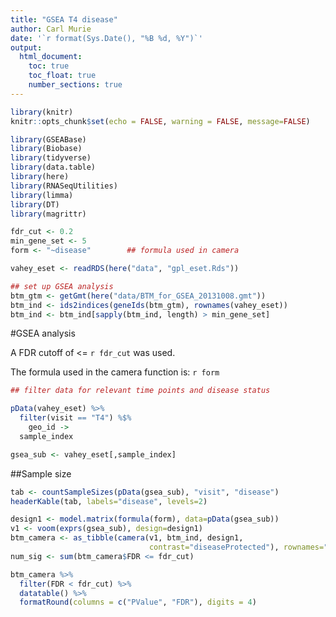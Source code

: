 ```yaml
---
title: "GSEA T4 disease"
author: Carl Murie
date: '`r format(Sys.Date(), "%B %d, %Y")`'
output: 
  html_document:
    toc: true
    toc_float: true
    number_sections: true
---
```


```r
library(knitr)
knitr::opts_chunk$set(echo = FALSE, warning = FALSE, message=FALSE)

library(GSEABase)
library(Biobase)
library(tidyverse)
library(data.table)
library(here)
library(RNASeqUtilities)
library(limma)
library(DT)
library(magrittr)
```

```r
fdr_cut <- 0.2
min_gene_set <- 5
form <- "~disease"        ## formula used in camera

vahey_eset <- readRDS(here("data", "gpl_eset.Rds"))
```

```r
## set up GSEA analysis
btm_gtm <- getGmt(here("data/BTM_for_GSEA_20131008.gmt"))
btm_ind <- ids2indices(geneIds(btm_gtm), rownames(vahey_eset))
btm_ind <- btm_ind[sapply(btm_ind, length) > min_gene_set]
```

#GSEA analysis

A FDR cutoff of <= `r fdr_cut` was used.  
  
The formula used in the camera function is: `r form`  
  
```r

## filter data for relevant time points and disease status

pData(vahey_eset) %>% 
  filter(visit == "T4") %$% 
    geo_id ->
  sample_index

gsea_sub <- vahey_eset[,sample_index]
```

##Sample size

```r
tab <- countSampleSizes(pData(gsea_sub), "visit", "disease")
headerKable(tab, labels="disease", levels=2)
```
 
 
```r
design1 <- model.matrix(formula(form), data=pData(gsea_sub))
v1 <- voom(exprs(gsea_sub), design=design1)
btm_camera <- as_tibble(camera(v1, btm_ind, design1, 
                               contrast="diseaseProtected"), rownames="geneset")
num_sig <- sum(btm_camera$FDR <= fdr_cut)

btm_camera %>% 
  filter(FDR < fdr_cut) %>% 
  datatable() %>% 
  formatRound(columns = c("PValue", "FDR"), digits = 4)
```
